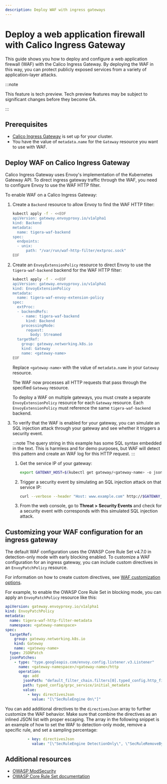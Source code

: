 ```yaml
---
description: Deploy WAF with ingress gateways
---
```


# Deploy a web application firewall with Calico Ingress Gateway

This guide shows you how to deploy and configure a web application firewall (WAF) with the Calico Ingress Gateway.
By deploying the WAF in this way, you can protect publicly exposed services from a variety of application-layer attacks.

:::note

This feature is tech preview. Tech preview features may be subject to significant changes before they become GA.

:::

## Prerequisites

* [Calico Ingress Gateway](../networking/gateway-api.mdx) is set up for your cluster.
* You have the value of `metadata.name`  for the `Gateway` resource you want to use with WAF.

## Deploy WAF on Calico Ingress Gateway

Calico Ingress Gateway uses Envoy's implementation of the Kubernetes Gateway API.
To direct ingress gateway traffic through the WAF, you need to configure Envoy to use the WAF HTTP filter.

To enable WAF on a Calico Ingress Gateway:

1. Create a `Backend` resource to allow Envoy to find the WAF HTTP filter:

   ```bash
   kubectl apply -f - <<EOF
   apiVersion: gateway.envoyproxy.io/v1alpha1
   kind: Backend
   metadata:
     name: tigera-waf-backend
   spec:
     endpoints:
     - unix:
         path: "/var/run/waf-http-filter/extproc.sock"
   EOF
   ```

1. Create an `EnvoyExtensionPolicy` resource to direct Envoy to use the `tigera-waf-backend` backend for the WAF HTTP filter:

   ```bash
   kubectl apply -f - <<EOF
   apiVersion: gateway.envoyproxy.io/v1alpha1
   kind: EnvoyExtensionPolicy
   metadata:
     name: tigera-waf-envoy-extension-policy
   spec:
     extProc:
     - backendRefs:
       - name: tigera-waf-backend
         kind: Backend
       processingMode:
         request:
           body: Streamed
     targetRef:
       group: gateway.networking.k8s.io
       kind: Gateway
       name: <gateway-name>
   EOF
   ```

   Replace `<gateway-name>` with the value of `metadata.name` in your `Gateway` resource.

   The WAF now processes all HTTP requests that pass through the specified `Gateway` resource.

   To deploy a WAF on multiple gateways, you must create a separate `EnvoyExtensionPolicy` resource for each `Gateway` resource.
   Each `EnvoyExtensionPolicy` must reference the same `tigera-waf-backend` backend.

1. To verify that the WAF is enabled for your gateway, you can simulate an SQL injection attack through your gateway and see whether it triggers a security event.

   :::note
   The query string in this example has some SQL syntax embedded in the text. This is harmless and for demo purposes, but WAF will detect this pattern and create an WAF log for this HTTP request.
   :::

   1. Get the service IP of your gateway:

      ```bash
      export GATEWAY_HOST=$(kubectl get gateway/<gateway-name> -o jsonpath='{.status.addresses[0].value}')
      ```
   1. Trigger a security event by simulating an SQL injection attack on that service IP:

      ```bash
      curl --verbose --header "Host: www.example.com" http://$GATEWAY_HOST/?artist=0+div+1+union%23foo*%2F*bar%0D%0Aselect%23foo%0D%0A1%2C2%2Ccurrent_user
      ```
   1. From the web console, go to **Threat > Security Events** and check for a security event with corresponds with this simulated SQL injection attack.

## Customizing your WAF configuration for an ingress gateway

The default WAF configuration uses the OWASP Core Rule Set v4.7.0 in detection-only mode with early blocking enabled.
To customize a WAF configuration for an ingress gateway, you can include custom directives in an `EnvoyPatchPolicy` resource.

For information on how to create custom directives, see [WAF customization options](web-application-firewall.mdx#customization-options).

For example, to enable the OWASP Core Rule Set in blocking mode, you can apply an `EnvoyPatchPolicy` resource like this:

```yaml
apiVersion: gateway.envoyproxy.io/v1alpha1
kind: EnvoyPatchPolicy
metadata:
  name: tigera-waf-http-filter-metadata
  namespace: <gateway-namespace>
spec:
  targetRef:
    group: gateway.networking.k8s.io
    kind: Gateway
    name: <gateway-name>
  type: JSONPatch
  jsonPatches:
    - type: "type.googleapis.com/envoy.config.listener.v3.Listener"
      name: <gateway-namespace>/<gateway-name>/http
      operation:
        op: add
        jsonPath: "default_filter_chain.filters[0].typed_config.http_filters[?match(@.name, '.*tigera-waf-http-filter/.*')]"
        path: typed_config/grpc_service/initial_metadata
        value:
          - key: directivesJson
            value: "[\"SecRuleEngine On\"]"
```

You can add additional directives to the `directivesJson` array to further customize the WAF behavior.
Make sure that combine the directives as an inlined JSON list with proper escaping.
The array in the following snippet is an example of how to set the WAF to detection-only mode, remove a specific rule, and set a sampling percentage:

```yaml
          - key: directivesJson
            value: "[\"SecRuleEngine DetectionOnly\", \"SecRuleRemoveById 920420\", \"SecAction \\\""id:900400,phase:1,pass,nolog,setvar:tx.sampling_percentage=50\\\"\]"
```

## Additional resources

* [OWASP ModSecurity](https://modsecurity.org/)
* [OWASP Core Rule Set documentation](https://coreruleset.org/)